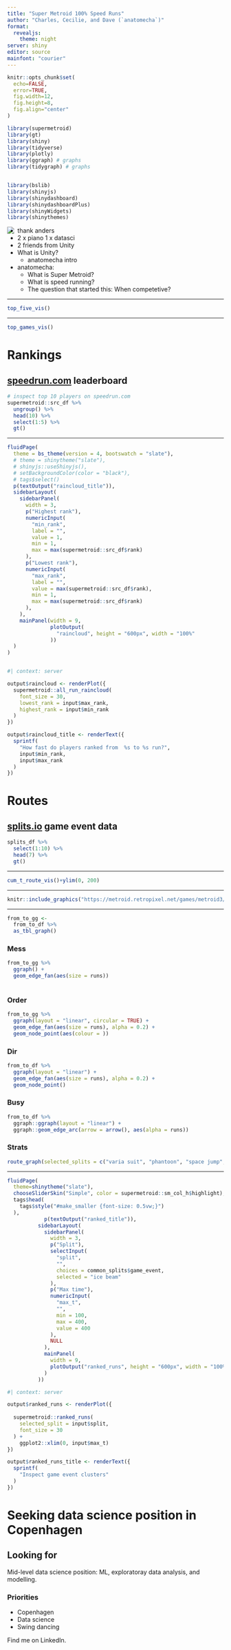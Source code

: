 ```yaml
---
title: "Super Metroid 100% Speed Runs"
author: "Charles, Cecilie, and Dave (`anatomecha`)"
format: 
  revealjs:
    theme: night
server: shiny
editor: source
mainfont: "courier"
---
```


```r

knitr::opts_chunk$set(
  echo=FALSE,
  error=TRUE,
  fig.width=12,
  fig.height=8,
  fig.align="center"
)


```

```r
library(supermetroid)
library(gt)
library(shiny)
library(tidyverse)
library(plotly)
library(ggraph) # graphs
library(tidygraph) # graphs


library(bslib)
library(shinyjs)
library(shinydashboard)
library(shinydashboardPlus)
library(shinyWidgets)
library(shinythemes)

```



<img align="left" 
src="https://drive.google.com/uc?export=view&id=1YpsBSc4oKTHqgU_3bkMI6cmJWh79M91m">

::: {.notes}
- thank anders
- 2 x piano 1 x datasci
- 2 friends from Unity
- What is Unity?
  - anatomecha intro

- anatomecha:
  - What is Super Metroid?
  - What is speed running?
  - The question that started this: When competetive? 
  
:::
  
---

```r
top_five_vis()

```

---

```r
top_games_vis()

```

# Rankings

## [speedrun.com](https://www.speedrun.com/supermetroid?h=100&x=xd1mpewd) leaderboard

```r
# inspect top 10 players on speedrun.com
supermetroid::src_df %>% 
  ungroup() %>% 
  head(10) %>% 
  select(1:5) %>% 
  gt()

```

---

```r


fluidPage(
  theme = bs_theme(version = 4, bootswatch = "slate"),
  # theme = shinytheme("slate"),
  # shinyjs::useShinyjs(),
  # setBackgroundColor(color = "black"),
  # tags$select()
  p(textOutput("raincloud_title")),
  sidebarLayout(
    sidebarPanel(
      width = 3,
      p("Highest rank"),
      numericInput(
        "min_rank",
        label = "",
        value = 1,
        min = 1,
        max = max(supermetroid::src_df$rank)
      ),
      p("Lowest rank"),
      numericInput(
        "max_rank",
        label = "",
        value = max(supermetroid::src_df$rank),
        min = 1,
        max = max(supermetroid::src_df$rank)
      ),
    ),
    mainPanel(width = 9,
              plotOutput(
                "raincloud", height = "600px", width = "100%"
              ))
  )
)



```

```r
#| context: server

output$raincloud <- renderPlot({
  supermetroid::all_run_raincloud(
    font_size = 30,
    lowest_rank = input$max_rank,
    highest_rank = input$min_rank
  )
})

output$raincloud_title <- renderText({
  sprintf(
    "How fast do players ranked from  %s to %s run?",
    input$min_rank,
    input$max_rank
  )
})


```

# Routes 

## [splits.io](https://splits.io/) game event data

```r
splits_df %>%
  select(1:10) %>% 
  head(7) %>% 
  gt()


```


---

```r
cum_t_route_vis()+ylim(0, 200)

```


---

```r
knitr::include_graphics("https://metroid.retropixel.net/games/metroid3/metroid3_map.gif")

```

--- 

::: {.panel-tabset}


```r
from_to_gg <- 
  from_to_df %>% 
  as_tbl_graph()

```

### Mess

```r
from_to_gg %>% 
  ggraph() +
  geom_edge_fan(aes(size = runs))
  

```

### Order


```r
from_to_gg %>%
  ggraph(layout = "linear", circular = TRUE) +
  geom_edge_fan(aes(size = runs), alpha = 0.2) +
  geom_node_point(aes(colour = ))


```


### Dir


```r
from_to_df %>%
  ggraph(layout = "linear") +
  geom_edge_fan(aes(size = runs), alpha = 0.2) +
  geom_node_point()


```

### Busy

```r
from_to_df %>% 
  ggraph::ggraph(layout = "linear") +
  ggraph::geom_edge_arc(arrow = arrow(), aes(alpha = runs)) 


```

### Strats

  
```r
route_graph(selected_splits = c("varia suit", "phantoon", "space jump", "ridley", "golden 4", "grapple beam"))
```



:::  
  

---

```r
fluidPage(
  theme=shinytheme("slate"),
  chooseSliderSkin("Simple", color = supermetroid::sm_col_h$highlight),
  tags$head(
    tags$style("#make_smaller {font-size: 0.5vw;}")
  ),
            p(textOutput("ranked_title")),
          sidebarLayout(
            sidebarPanel(
              width = 3,
              p("Split"),
              selectInput(
                "split",
                "",
                choices = common_splits$game_event,
                selected = "ice beam"
              ),
              p("Max time"),
              numericInput(
                "max_t",
                "",
                min = 100,
                max = 400,
                value = 400
              ),
              NULL
            ),
            mainPanel(
              width = 9,
              plotOutput("ranked_runs", height = "600px", width = "100%")
            )
          ))

```

```r
#| context: server

output$ranked_runs <- renderPlot({
  
  supermetroid::ranked_runs(
    selected_split = input$split,
    font_size = 30
  ) +
    ggplot2::xlim(0, input$max_t)
})

output$ranked_runs_title <- renderText({
  sprintf(
    "Inspect game event clusters"
  )
})


```


# Seeking data science position in Copenhagen

## Looking for

Mid-level data science position: ML, exploratoray data analysis, and modelling.

### Priorities

-   Copenhagen
-   Data science
-   Swing dancing

Find me on LinkedIn.

